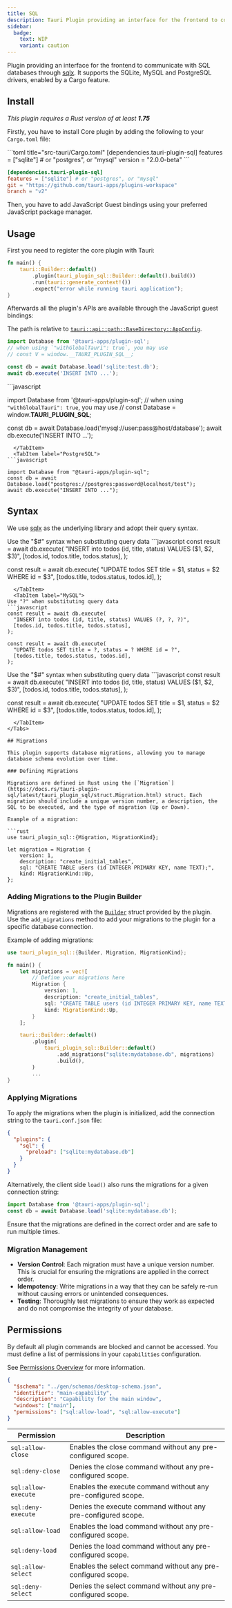 ```yaml
---
title: SQL
description: Tauri Plugin providing an interface for the frontend to communicate with SQL databases through sqlx.
sidebar:
  badge:
    text: WIP
    variant: caution
---
```



<PluginLinks plugin="sql" />

Plugin providing an interface for the frontend to communicate with SQL databases through [sqlx](https://github.com/launchbadge/sqlx). It supports the SQLite, MySQL and PostgreSQL drivers, enabled by a Cargo feature.

## Install

_This plugin requires a Rust version of at least **1.75**_

Firstly, you have to install Core plugin by adding the following to your `Cargo.toml` file:

<Tabs>
  <TabItem label="crates.io">
```toml title="src-tauri/Cargo.toml"
[dependencies.tauri-plugin-sql]
features = ["sqlite"] # or "postgres", or "mysql"
version = "2.0.0-beta"
```
  </TabItem>
  <TabItem label="Git">

```toml title="src-tauri/Cargo.toml"
[dependencies.tauri-plugin-sql]
features = ["sqlite"] # or "postgres", or "mysql"
git = "https://github.com/tauri-apps/plugins-workspace"
branch = "v2"
```

  </TabItem>
</Tabs>

Then, you have to add JavaScript Guest bindings using your preferred JavaScript package manager.

<Tabs>
  <TabItem label="npm.io">
    <CommandTabs
      npm="npm add @tauri-apps/plugin-sql"
      yarn="yarn add @tauri-apps/plugin-sql"
      pnpm="pnpm add @tauri-apps/plugin-sql"
      bun="bun add @tauri-apps/plugin-sql"
    />
  </TabItem>
  <TabItem label="Git">
    <CommandTabs
      npm="npm add https://github.com/tauri-apps/tauri-plugin-sql#v2"
      yarn="yarn add https://github.com/tauri-apps/tauri-plugin-sql#v2"
      pnpm="pnpm add https://github.com/tauri-apps/tauri-plugin-sql#v2"
      bun="bun add https://github.com/tauri-apps/tauri-plugin-sql#v2"
    />
  </TabItem>
</Tabs>

## Usage

First you need to register the core plugin with Tauri:

```rust title="src-tauri/src/main.rs" ins={3}
fn main() {
    tauri::Builder::default()
        .plugin(tauri_plugin_sql::Builder::default().build())
        .run(tauri::generate_context!())
        .expect("error while running tauri application");
}
```

Afterwards all the plugin's APIs are available through the JavaScript guest bindings:

<Tabs>
  <TabItem label="SQLite">

The path is relative to [`tauri::api::path::BaseDirectory::AppConfig`](https://docs.rs/tauri/2.0.0-beta/tauri/path/enum.BaseDirectory.html#variant.AppConfig).

```javascript
import Database from '@tauri-apps/plugin-sql';
// when using `"withGlobalTauri": true`, you may use
// const V = window.__TAURI_PLUGIN_SQL__;

const db = await Database.load('sqlite:test.db');
await db.execute('INSERT INTO ...');
```

  </TabItem>
  <TabItem label="MySQL">
```javascript

import Database from '@tauri-apps/plugin-sql';
// when using `"withGlobalTauri": true`, you may use
// const Database = window.__TAURI_PLUGIN_SQL__;

const db = await Database.load('mysql://user:pass@host/database');
await db.execute('INSERT INTO ...');

````
  </TabItem>
  <TabItem label="PostgreSQL">
```javascript

import Database from "@tauri-apps/plugin-sql";
const db = await Database.load("postgres://postgres:password@localhost/test");
await db.execute("INSERT INTO ...");

````

  </TabItem>
</Tabs>

## Syntax

We use [sqlx](https://docs.rs/sqlx/latest/sqlx/) as the underlying library and adopt their query syntax.

<Tabs>
  <TabItem label="SQLite">
Use the "$#" syntax when substituting query data
```javascript
const result = await db.execute(
  "INSERT into todos (id, title, status) VALUES ($1, $2, $3)",
  [todos.id, todos.title, todos.status],
);

const result = await db.execute(
"UPDATE todos SET title = $1, status = $2 WHERE id = $3",
[todos.title, todos.status, todos.id],
);

````
  </TabItem>
  <TabItem label="MySQL">
Use "?" when substituting query data
```javascript
const result = await db.execute(
  "INSERT into todos (id, title, status) VALUES (?, ?, ?)",
  [todos.id, todos.title, todos.status],
);

const result = await db.execute(
  "UPDATE todos SET title = ?, status = ? WHERE id = ?",
  [todos.title, todos.status, todos.id],
);
````

  </TabItem>
  <TabItem label="PostgreSQL">
Use the "$#" syntax when substituting query data
```javascript
const result = await db.execute(
  "INSERT into todos (id, title, status) VALUES ($1, $2, $3)",
  [todos.id, todos.title, todos.status],
);

const result = await db.execute(
"UPDATE todos SET title = $1, status = $2 WHERE id = $3",
[todos.title, todos.status, todos.id],
);

````
  </TabItem>
</Tabs>

## Migrations

This plugin supports database migrations, allowing you to manage database schema evolution over time.

### Defining Migrations

Migrations are defined in Rust using the [`Migration`](https://docs.rs/tauri-plugin-sql/latest/tauri_plugin_sql/struct.Migration.html) struct. Each migration should include a unique version number, a description, the SQL to be executed, and the type of migration (Up or Down).

Example of a migration:

```rust
use tauri_plugin_sql::{Migration, MigrationKind};

let migration = Migration {
    version: 1,
    description: "create_initial_tables",
    sql: "CREATE TABLE users (id INTEGER PRIMARY KEY, name TEXT);",
    kind: MigrationKind::Up,
};
````

### Adding Migrations to the Plugin Builder

Migrations are registered with the [`Builder`](https://docs.rs/tauri-plugin-sql/latest/tauri_plugin_sql/struct.Builder.html) struct provided by the plugin. Use the `add_migrations` method to add your migrations to the plugin for a specific database connection.

Example of adding migrations:

```rust title="src-tauri/src/main.rs" {1} {6-11} {17}
use tauri_plugin_sql::{Builder, Migration, MigrationKind};

fn main() {
    let migrations = vec![
        // Define your migrations here
        Migration {
            version: 1,
            description: "create_initial_tables",
            sql: "CREATE TABLE users (id INTEGER PRIMARY KEY, name TEXT);",
            kind: MigrationKind::Up,
        }
    ];

    tauri::Builder::default()
        .plugin(
            tauri_plugin_sql::Builder::default()
                .add_migrations("sqlite:mydatabase.db", migrations)
                .build(),
        )
        ...
}
```

### Applying Migrations

To apply the migrations when the plugin is initialized, add the connection string to the `tauri.conf.json` file:

```json title="src-tauri/tauri.conf.json" {3-5}
{
  "plugins": {
    "sql": {
      "preload": ["sqlite:mydatabase.db"]
    }
  }
}
```

Alternatively, the client side `load()` also runs the migrations for a given connection string:

```ts
import Database from '@tauri-apps/plugin-sql';
const db = await Database.load('sqlite:mydatabase.db');
```

Ensure that the migrations are defined in the correct order and are safe to run multiple times.

### Migration Management

- **Version Control**: Each migration must have a unique version number. This is crucial for ensuring the migrations are applied in the correct order.
- **Idempotency**: Write migrations in a way that they can be safely re-run without causing errors or unintended consequences.
- **Testing**: Thoroughly test migrations to ensure they work as expected and do not compromise the integrity of your database.

## Permissions

By default all plugin commands are blocked and cannot be accessed.
You must define a list of permissions in your `capabilities` configuration.

See [Permissions Overview](/security/permissions/) for more information.

```json title="src-tauri/capabilities/main.json" ins={7-8}
{
  "$schema": "../gen/schemas/desktop-schema.json",
  "identifier": "main-capability",
  "description": "Capability for the main window",
  "windows": ["main"],
  "permissions": ["sql:allow-load", "sql:allow-execute"]
}
```

| Permission          | Description                                                   |
| ------------------- | ------------------------------------------------------------- |
| `sql:allow-close`   | Enables the close command without any pre-configured scope.   |
| `sql:deny-close`    | Denies the close command without any pre-configured scope.    |
| `sql:allow-execute` | Enables the execute command without any pre-configured scope. |
| `sql:deny-execute`  | Denies the execute command without any pre-configured scope.  |
| `sql:allow-load`    | Enables the load command without any pre-configured scope.    |
| `sql:deny-load`     | Denies the load command without any pre-configured scope.     |
| `sql:allow-select`  | Enables the select command without any pre-configured scope.  |
| `sql:deny-select`   | Denies the select command without any pre-configured scope.   |

<Permissions plugin="sql" />
